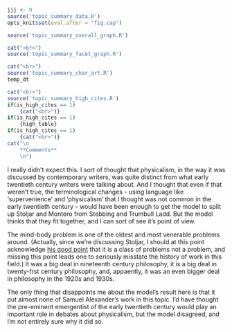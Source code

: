 ```r
jjj <- 9
source('topic_summary_data.R')
opts_knit$set(eval.after = "fig.cap")
```

```r
source('topic_summary_overall_graph.R')
```

```r
cat("<br>")
source('topic_summary_facet_graph.R')
```

```r
cat("<br>")
source('topic_summary_char_art.R')
temp_dt
```

```r
cat("<br>")
source('topic_summary_high_cites.R')
if(is_high_cites == 1)
	{cat("<br>")}
if(is_high_cites == 1)
	{high_table}
if(is_high_cites == 1)
	{cat("<br>")}
cat("\n
	**Comments**
	\n")
```

I really didn't expect this. I sort of thought that physicalism, in the way it was discussed by contemporary writers, was quite distinct from what early twentieth century writers were talking about. And I thought that even if that weren't true, the terminological changes - using language like 'supervenience' and 'physicalism' that I thought was not common in the early twentieth century - would have been enough to get the model to split up Stoljar and Montero from Stebbing and Trumbull Ladd. But the model thinks that they fit together, and I can sort of see it's point of view.

The mind-body problem is one of the oldest and most venerable problems around. (Actually, since we're discussing Stoljar, I should at this point acknowledge [his good point](http://dailynous.com/2017/11/07/philosophy-makes-progress-guest-post-daniel-stoljar/) that it is a class of problems not a problem, and missing this point leads one to seriously misstate the history of work in this field.) It was a big deal in nineteenth century philosophy, it is a big deal in twenty-frst century philosophy, and, appaently, it was an even bigger deal in philosophy in the 1920s and 1930s.

The only thing that disappoints me about the model's result here is that it put almost none of Samuel Alexander's work in this topic. I'd have thought the pre-eminent emergentist of the early twentieth century would play an important role in debates about physicalism, but the model disagreed, and I'm not entirely sure why it did so.